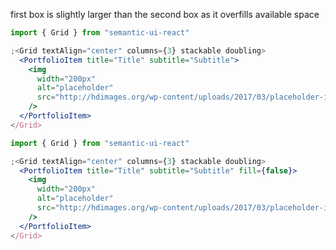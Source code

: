 first box is slightly larger than the second box as it overfills available space

```jsx
import { Grid } from "semantic-ui-react"

;<Grid textAlign="center" columns={3} stackable doubling>
  <PortfolioItem title="Title" subtitle="Subtitle">
    <img
      width="200px"
      alt="placeholder"
      src="http://hdimages.org/wp-content/uploads/2017/03/placeholder-image4.jpg"
    />
  </PortfolioItem>
</Grid>
```

```jsx
import { Grid } from "semantic-ui-react"

;<Grid textAlign="center" columns={3} stackable doubling>
  <PortfolioItem title="Title" subtitle="Subtitle" fill={false}>
    <img
      width="200px"
      alt="placeholder"
      src="http://hdimages.org/wp-content/uploads/2017/03/placeholder-image4.jpg"
    />
  </PortfolioItem>
</Grid>
```
